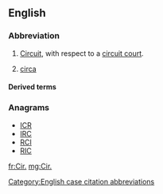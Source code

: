 {{also|Appendix:Variations of "cir"}}
==English==

===Abbreviation===
{{head|en|abbreviation}}

# {{label|en|law}} [[circuit|Circuit]], with respect to a [[circuit court]].
# [[circa]]

====Derived terms====
{{der3|[[1st Cir.]]
|[[2d Cir.]]
|[[3d Cir.]]
|[[4th Cir.]]
|[[5th Cir.]]
|[[6th Cir.]]
|[[7th Cir.]]
|[[8th Cir.]]
|[[9th Cir.]]
|[[10th Cir.]]
|[[11th Cir.]]
|[[D.C. Cir.]]
|[[Fed. Cir.]]}}

===Anagrams===
* [[ICR#English|ICR]]
* [[IRC#English|IRC]]
* [[RCI#English|RCI]]
* [[RIC#English|RIC]]

[[Category:English case citation abbreviations]]

[[fr:Cir.]]
[[mg:Cir.]]